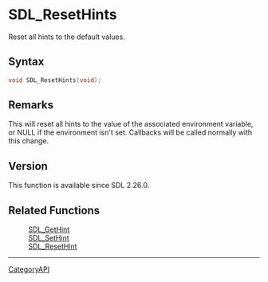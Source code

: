 = SDL_ResetHints =

Reset all hints to the default values.

== Syntax ==

<syntaxhighlight lang='c'>
void SDL_ResetHints(void);
</syntaxhighlight>

== Remarks ==

This will reset all hints to the value of the associated environment
variable, or NULL if the environment isn't set. Callbacks will be called
normally with this change.

== Version ==

This function is available since SDL 2.26.0.

== Related Functions ==

:[[SDL_GetHint]]
:[[SDL_SetHint]]
:[[SDL_ResetHint]]

----
[[CategoryAPI]]


